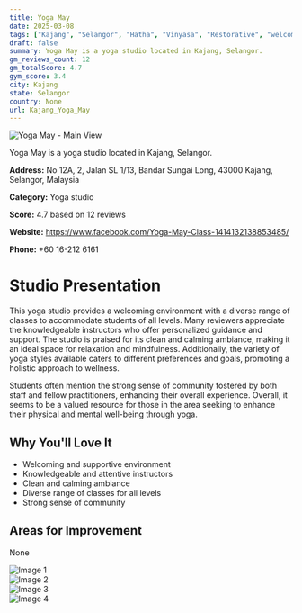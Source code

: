 ```yaml
---
title: Yoga May
date: 2025-03-08
tags: ["Kajang", "Selangor", "Hatha", "Vinyasa", "Restorative", "welcoming", "community-focused", "Kajang"]  
draft: false
summary: Yoga May is a yoga studio located in Kajang, Selangor.
gm_reviews_count: 12
gm_totalScore: 4.7
gym_score: 3.4
city: Kajang
state: Selangor
country: None
url: Kajang_Yoga_May
---
```


<div className="aspect-[16/9] relative my-8">
  <img 
    src="https://lh5.googleusercontent.com/p/AF1QipM-RXwHnKCxpkzXNEdXdgWaqiD8LS1LEo9GiNpU=w1920-h1080-k-no"
    alt="Yoga May - Main View"
    className="object-cover absolute inset-0 w-full h-full rounded-lg"
  />
</div>

Yoga May is a yoga studio located in Kajang, Selangor.

**Address:** No 12A, 2, Jalan SL 1/13, Bandar Sungai Long, 43000 Kajang, Selangor, Malaysia

**Category:** Yoga studio

**Score:** 4.7 based on 12 reviews

**Website:** https://www.facebook.com/Yoga-May-Class-1414132138853485/

**Phone:** +60 16-212 6161

# Studio Presentation

This yoga studio provides a welcoming environment with a diverse range of classes to accommodate students of all levels. Many reviewers appreciate the knowledgeable instructors who offer personalized guidance and support. The studio is praised for its clean and calming ambiance, making it an ideal space for relaxation and mindfulness. Additionally, the variety of yoga styles available caters to different preferences and goals, promoting a holistic approach to wellness.

Students often mention the strong sense of community fostered by both staff and fellow practitioners, enhancing their overall experience. Overall, it seems to be a valued resource for those in the area seeking to enhance their physical and mental well-being through yoga.

## Why You'll Love It

- Welcoming and supportive environment
- Knowledgeable and attentive instructors
- Clean and calming ambiance
- Diverse range of classes for all levels
- Strong sense of community

## Areas for Improvement

None

<div className="grid grid-cols-1 xl:grid-cols-2 gap-4 my-8">
<div className="aspect-[4/3] relative"><img src="https://lh5.googleusercontent.com/p/AF1QipNHMEKk6qmpo7yKx4CZU_OdL4H5se-nTAFcGAGG=w1920-h1080-k-no" alt="Image 1" className="object-cover absolute inset-0 w-full h-full rounded-lg" /></div>
<div className="aspect-[4/3] relative"><img src="https://lh5.googleusercontent.com/p/AF1QipMlLYuZSq6oxIZ7i1FsEScoow3TKHnxXtm4WadM=w1920-h1080-k-no" alt="Image 2" className="object-cover absolute inset-0 w-full h-full rounded-lg" /></div>
<div className="aspect-[4/3] relative"><img src="https://lh5.googleusercontent.com/p/AF1QipNyofDJchHmOnZSSnIRRGv7lLHEMHaTcAgDNXEz=w1920-h1080-k-no" alt="Image 3" className="object-cover absolute inset-0 w-full h-full rounded-lg" /></div>
<div className="aspect-[4/3] relative"><img src="https://lh5.googleusercontent.com/p/AF1QipP6-VKocPJgOGF3fMFLfPl4_MRY-YO4Li9cDDr_=w1920-h1080-k-no" alt="Image 4" className="object-cover absolute inset-0 w-full h-full rounded-lg" /></div>
</div>